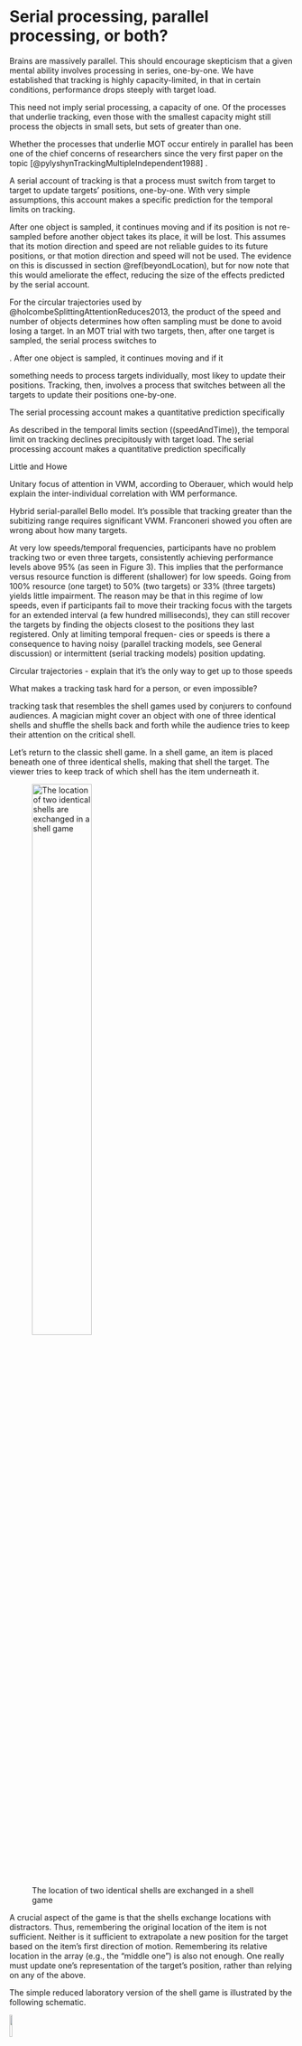 # Serial processing, parallel processing, or both? {#serialOrParallel}

Brains are massively parallel. This should encourage skepticism that a given mental ability involves processing in series, one-by-one. We have established that tracking is highly capacity-limited, in that in certain conditions, performance drops steeply with target load.

This need not imply serial processing, a capacity of one. Of the processes that underlie tracking, even those with the smallest capacity might still process the objects in small sets, but sets of greater than one.

<!--One can certainly walk and chew gum at the same time, and even simultaneously use one hand to rub one's belly and the other to tap one's head, although it may take a bit of practice for some of us. However, when it comes to making a keypress based on the identity of a visual stimulus with one hand and based on the identity of a sound with the other hand, the evidence suggests that one particular component of these two tasks simply cannot be done simultaneously @pashlerDualtaskInterferenceSimple1994. Specifically, the pattern of response times indicates that while a choice is being made in response to the visual stimulus, choice processing for the auditory stimulus cannot commence.-->

Whether the processes that underlie MOT occur entirely in parallel has been one of the chief concerns of researchers since the very first paper on the topic [@pylyshynTrackingMultipleIndependent1988] .

A serial account of tracking is that a process must switch from target to target to update targets' positions, one-by-one. With very simple assumptions, this account makes a specific prediction for the temporal limits on tracking.

After one object is sampled, it continues moving and if its position is not re-sampled before another object takes its place, it will be lost. This assumes that its motion direction and speed are not reliable guides to its future positions, or that motion direction and speed will not be used. The evidence on this is discussed in section \@ref(beyondLocation), but for now note that this would ameliorate the effect, reducing the size of the effects predicted by the serial account.
 
For the circular trajectories used by @holcombeSplittingAttentionReduces2013, the product of the speed and number of objects determines how often sampling must be done to avoid losing a target. In an MOT trial with two targets, then, after one target is sampled, the serial process switches to 

. After one object is sampled, it continues moving and if it 

something needs to process targets individually, most likey to update their positions. Tracking, then, involves a process that switches between all the targets to update their positions one-by-one.

The serial processing account makes a quantitative prediction specifically

<!--whether any constituent process is limited to one-by-one processing...-->

As described in the temporal limits section (\ref(speedAndTime)), the temporal limit on tracking declines precipitously with target load. The serial processing account makes a quantitative prediction specifically

Little and Howe

Unitary focus of attention in VWM, according to Oberauer, which would help explain the inter-individual correlation with WM performance. 

Hybrid serial-parallel Bello model.
It's possible that tracking greater than the subitizing range requires significant VWM. Franconeri showed you often are wrong about how many targets.

<!-- If there's 2 targets and attention is  samplimg one every 50 ms, then each is sampled every 100 ms, so to solve the correspondence problem they need to go at 5 Hz (200 ms) or slower, so that they only move halfway to the next location. For 3 targets, each is sampled every 150 ms so they need to not get to the next one's location for 300 ms (3.33) hertz.
criticalTemporalInterval = samplingTime*targets*2
385 = samplingTime*3*2; samplingTime = 64
64*2*2= 256 against 238.
blinking spotlight means 64*1*2 = 128 against 143.
-->


At very low speeds/temporal frequencies, participants have no problem tracking two or even three targets, consistently achieving performance levels above 95% (as seen in Figure 3). This implies that the performance versus resource function is different (shallower) for low speeds. Going from 100% resource (one target) to 50% (two targets) or 33% (three targets) yields little impairment. The reason may be that in this regime of low speeds, even if participants fail to move their tracking focus with the targets for an extended interval (a few hundred milliseconds), they can still recover the targets by finding the objects closest to the positions they last registered. Only at limiting temporal frequen- cies or speeds is there a consequence to having noisy (parallel tracking models, see General discussion) or intermittent (serial tracking models) position updating.

Circular trajectories - explain that it’s the only way to get up to those speeds

What makes a tracking task hard for a person, or even impossible? 

 tracking task that resembles the shell games used by conjurers to confound audiences. A magician might cover an object with one of three identical shells and shuffle the shells back and forth while the audience tries to keep their attention on the critical shell.
 
Let's return to the classic shell game. In a shell game, an item is placed beneath one of three identical shells, making that shell the target. The viewer tries to keep track of which shell has the item underneath it. 

![The location of two identical shells are exchanged in a shell game](imagesForRmd/shellGame.png){width=50%} 

A crucial aspect of the game is that the shells exchange locations with distractors. Thus, remembering the original location of the item is not sufficient. Neither is it sufficient to extrapolate a new position for the target based on the item's first direction of motion. Remembering its relative location in the array (e.g., the "middle one") is also not enough. One really must update one's representation of the target's position, rather than relying on any of the above.

The simple reduced laboratory version of the shell game is illustrated by the following schematic.

![](imagesForRmd/twoDiscsRevolving.png){width=10%}

The updating of target position could fail for any of a few different reasons. A target might move too quickly for attention to move with it. That is, there may be a speed limit beyond which object position is not appropriately updated. Under serial switching accounts, this speed limit might occur if between successive samples, the object moved further than a critical distance between samples. Under parallel theories, the tracking process may simply have a speed limit. If the speed of the tracking process is resource-intensive, this speed limit may be slower when more targets are to be tracked.
-->

The limits on tracking are not as simple as a speed limit like we have on the highway. To understand why, we need to start from first principles. In particular we need to consider when attentional tracking is actually needed to do well in a task. If one's target for attention moves only a little bit, tracking probably won't be needed.

When is attentional tracking actually needed to perform well in a tracking task? Motion of the target may not be enough. If  targets do not come close to other objects, then one may only need to remember their original location and direction of motion to quickly find them again.

